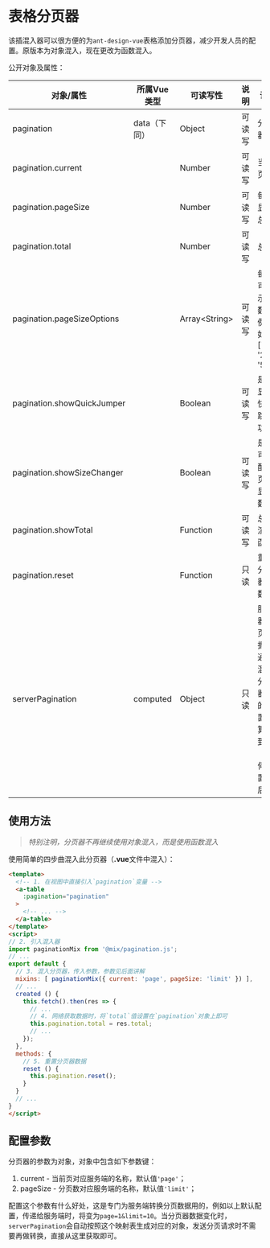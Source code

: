 
<Meta title="框架|混入器（Mixin）/表格分页器" />

# 表格分页器

该插混入器可以很方便的为`ant-design-vue`表格添加分页器，减少开发人员的配置。原版本为对象混入，现在更改为函数混入。

公开对象及属性：

| 对象/属性                   | 所属Vue类型  | 可读写性      | 说明   | 说明                                           |
| --------------------------- | ------------ | ------------- | ------ | ---------------------------------------------- |
| pagination                  | data（下同） | Object        | 可读写 | 分页器                                         |
| pagination.current          |              | Number        | 可读写 | 当前页数                                       |
| pagination.pageSize         |              | Number        | 可读写 | 每页显示总数                                   |
| pagination.total            |              | Number        | 可读写 | 总量                                           |
| pagination.pageSizeOptions |              | Array<String\> | 可读写 | 每页可显示数，例如：['10', '20', '50']         |
| pagination.showQuickJumper  |              | Boolean       | 可读写 | 是否显示快捷跳转功能                           |
| pagination.showSizeChanger  |              | Boolean       | 可读写 | 是否可调配每页可显示数                         |
| pagination.showTotal        |              | Function      | 可读写 | 总数渲染函数                                   |
| pagination.reset            |              | Function      | 只读   | 重置分页器函数                                 |
| serverPagination            | computed     | Object        | 只读   | 服务器分页数据，通过混入分页器前的配置计算得到（如何配置见后） |

## 使用方法

> *特别注明，分页器不再继续使用对象混入，而是使用函数混入*

使用简单的四步曲混入此分页器（**.vue**文件中混入）：

```html
<template>
  <!-- 1. 在视图中直接引入`pagination`变量 -->
  <a-table
    :pagination="pagination"
  >
    <!-- ... -->
  </a-table>
</template>
<script>
// 2. 引入混入器
import paginationMix from '@mix/pagination.js';
// ...
export default {
  // 3. 混入分页器，传入参数，参数见后面讲解
  mixins: [ paginationMix({ current: 'page', pageSize: 'limit' }) ],
  // ...
  created () {
    this.fetch().then(res => {
      // ...
      // 4. 网络获取数据时，将`total`值设置在`pagination`对象上即可
      this.pagination.total = res.total;
      // ...
    });
  },
  methods: {
    // 5. 重置分页器数据
    reset () {
      this.pagination.reset();
    }
  }
  // ...
}
</script>
```

## 配置参数

分页器的参数为对象，对象中包含如下参数键：

1. current - 当前页对应服务端的名称，默认值`'page'`；
2. pageSize - 分页数对应服务端的名称，默认值`'limit'`；

配置这个参数有什么好处，这是专门为服务端转换分页数据用的，例如以上默认配置，传递给服务端时，将变为`page=1&limit=10`。当分页器数据变化时，`serverPagination`会自动按照这个映射表生成对应的对象，发送分页请求时不需要再做转换，直接从这里获取即可。
